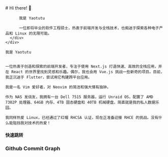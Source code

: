 
<BaseLayout title="Home">
  <BaseCard title="Home">
    <div class="flex">
      <div class="p-6">
          # Hi there! 👋

          我是 Yaotutu

          一位即将毕业的软件工程硕士，热衷于前端开发与全栈技术，也痴迷于探索各种电子产品和 Linux 的无限可能。
      </div>
    </div>

  </BaseCard>

  <BaseCard title="Home" image="/index_day.jpg">




    我是 Yaotutu


    一位热衷于创造和探索的前端开发者，专注于使用 Next.js 打造快速、高效的全栈应用，并在 React 的世界里找到灵感和乐趣。偶尔，我也会用 Vue.js 挑战一些新奇的项目。目前，我正沉迷于 Flutter，尝试用它构建跨平台应用。

    我是一名 Vim 爱好者，对 Neovim 的简洁和强大情有独钟。

    作为 NAS 发烧友，我拥有一台 Dell 7515 服务器，运行 Unraid OS，配置了 AMD 7302P 处理器、64GB 内存、4TB 固态硬盘和 40TB 机械硬盘，简直就是我的私人数据乐园。

    我同样热爱 Linux，已经通过了红帽 RHCSA 认证，现在正准备迎接 RHCE 的挑战。没有什么能阻挡我对技术的热爱！


#### 快速跳转

<LinkCard
  title="开源项目"
  desc="我的开源项目！"
  url=""
/>

<LinkCard
  title="博客文章"
  desc="我的博客文章！"
  url=""
/>

### Github Commit Graph

  </BaseCard>
</BaseLayout>
